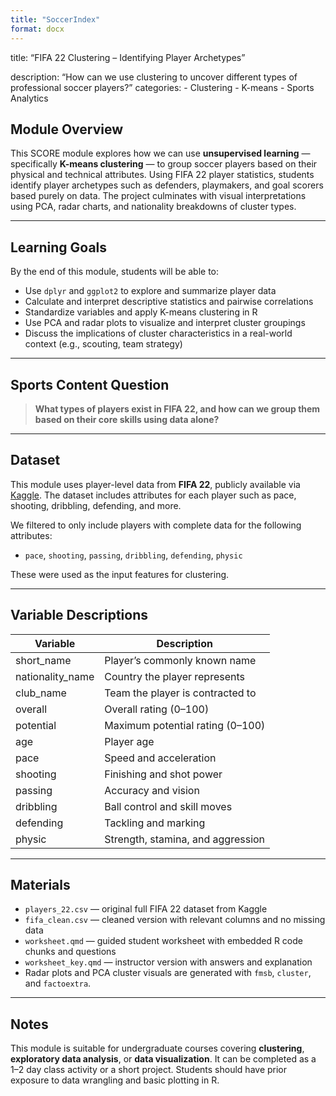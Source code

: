 ```yaml
---
title: "SoccerIndex"
format: docx
---
```


title: "FIFA 22 Clustering – Identifying Player Archetypes"

description: "How can we use clustering to uncover different types of professional soccer players?"
categories:
  - Clustering
  - K-means
  - Sports Analytics

## Module Overview

This SCORE module explores how we can use **unsupervised learning** — specifically **K-means clustering** — to group soccer players based on their physical and technical attributes. Using FIFA 22 player statistics, students identify player archetypes such as defenders, playmakers, and goal scorers based purely on data. The project culminates with visual interpretations using PCA, radar charts, and nationality breakdowns of cluster types.

------------------------------------------------------------------------

## Learning Goals

By the end of this module, students will be able to:

-   Use `dplyr` and `ggplot2` to explore and summarize player data
-   Calculate and interpret descriptive statistics and pairwise correlations
-   Standardize variables and apply K-means clustering in R
-   Use PCA and radar plots to visualize and interpret cluster groupings
-   Discuss the implications of cluster characteristics in a real-world context (e.g., scouting, team strategy)

------------------------------------------------------------------------

## Sports Content Question

> **What types of players exist in FIFA 22, and how can we group them based on their core skills using data alone?**

------------------------------------------------------------------------

## Dataset

This module uses player-level data from **FIFA 22**, publicly available via [Kaggle](https://www.kaggle.com/datasets/stefanoleone992/fifa-22-complete-player-dataset). The dataset includes attributes for each player such as pace, shooting, dribbling, defending, and more.

We filtered to only include players with complete data for the following attributes:

-   `pace`, `shooting`, `passing`, `dribbling`, `defending`, `physic`

These were used as the input features for clustering.

------------------------------------------------------------------------

## Variable Descriptions

| Variable         | Description                       |
|------------------|-----------------------------------|
| short_name       | Player's commonly known name      |
| nationality_name | Country the player represents     |
| club_name        | Team the player is contracted to  |
| overall          | Overall rating (0–100)            |
| potential        | Maximum potential rating (0–100)  |
| age              | Player age                        |
| pace             | Speed and acceleration            |
| shooting         | Finishing and shot power          |
| passing          | Accuracy and vision               |
| dribbling        | Ball control and skill moves      |
| defending        | Tackling and marking              |
| physic           | Strength, stamina, and aggression |

------------------------------------------------------------------------

## Materials

-   `players_22.csv` — original full FIFA 22 dataset from Kaggle\
-   `fifa_clean.csv` — cleaned version with relevant columns and no missing data\
-   `worksheet.qmd` — guided student worksheet with embedded R code chunks and questions\
-   `worksheet_key.qmd` — instructor version with answers and explanation\
-   Radar plots and PCA cluster visuals are generated with `fmsb`, `cluster`, and `factoextra`.

------------------------------------------------------------------------

## Notes

This module is suitable for undergraduate courses covering **clustering**, **exploratory data analysis**, or **data visualization**. It can be completed as a 1–2 day class activity or a short project. Students should have prior exposure to data wrangling and basic plotting in R.

